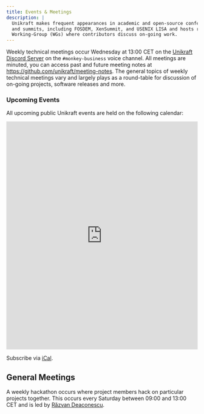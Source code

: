 ```yaml
---
title: Events & Meetings
description: |
  Unikraft makes frequent appearances in academic and open-source conferences
  and summits, including FOSDEM, XenSummit, and USENIX LISA and hosts regular
  Working-Group (WGs) where contributors discuss on-going work.
---
```



Weekly technical meetings occur Wednesday at 13:00 CET on the [Unikraft Discord
Server](https://bit.ly/UnikraftDiscord) on the `#monkey-business` voice channel.
All meetings are minuted, you can access past and future meeting notes at
https://github.com/unikraft/meeting-notes. The general topics of weekly
technical meetings vary and largely plays as a round-table for discussion of
on-going projects, software releases and more.

### Upcoming Events

All upcoming public Unikraft events are held on the following calendar:

<iframe
  src="https://calendar.google.com/calendar/embed?height=600&wkst=1&bgcolor=%23ffffff&ctz=Europe%2FBerlin&title=Unikraft%20Open-Source%20Community%20Calendar&showCalendars=1&showTabs=1&showNav=1&showTitle=0&showPrint=0&mode=AGENDA&src=Y18wZzA0cm1zNG1odjJndmxkdWVydGJlcm4zNEBncm91cC5jYWxlbmRhci5nb29nbGUuY29t&color=%234285F4"
  style={{borderWidth:0}}
  width="100%"
  height="600"
  frameborder="0"
  scrolling="no"></iframe>

Subscribe via [iCal](https://calendar.google.com/calendar/ical/c_0g04rms4mhv2gvlduertbern34%40group.calendar.google.com/public/basic.ics).

## General Meetings

A weekly hackathon occurs where project members hack on particular projects
together. This occurs every Saturday between 09:00 and 13:00 CET and is led by
[Răzvan Deaconescu](https://github.com/razvand).
